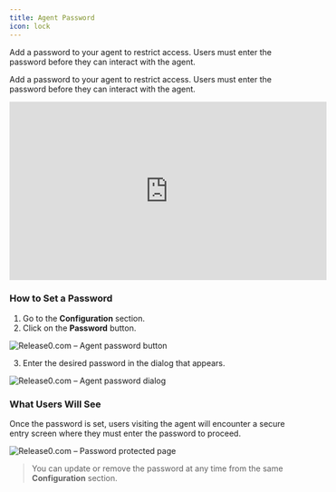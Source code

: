```yaml
---
title: Agent Password  
icon: lock  
---
```


Add a password to your agent to restrict access. Users must enter the password before they can interact with the agent.

Add a password to your agent to restrict access. Users must enter the password before they can interact with the agent.

<iframe
  width="560"
  height="315"
  src="https://www.youtube.com/embed/eZsJFjGOOMM"
  title="Password-Protect Your Chat Agents"
  frameborder="0"
  allow="accelerometer; autoplay; clipboard-write; encrypted-media; gyroscope; picture-in-picture; web-share"
  allowfullscreen
></iframe>

### How to Set a Password

1. Go to the **Configuration** section.
2. Click on the **Password** button.

<Frame style={{ maxWidth: '400px' }}>
  <img src="/images/agent-settings/agent-password.png" alt="Release0.com – Agent password button" />
</Frame>

3. Enter the desired password in the dialog that appears.

<Frame style={{ maxWidth: '400px' }}>
  <img src="/images/agent-settings/agent-password-dialog.png" alt="Release0.com – Agent password dialog" />
</Frame>

### What Users Will See

Once the password is set, users visiting the agent will encounter a secure entry screen where they must enter the password to proceed.

<Frame style={{ maxWidth: '400px' }}>
  <img src="/images/agent-settings/agent-password-protect-page.jpg" alt="Release0.com – Password protected page" />
</Frame>

> You can update or remove the password at any time from the same **Configuration** section.
